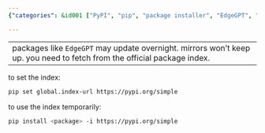 ```yaml
---
{"categories": &id001 ["PyPI", "pip", "package installer", "EdgeGPT", "latest versions", "permanently", "temporarily"], "category": "Python programming", "date": "2023-02-10 12:51:19", "description": "This text describes the process of setting the PyPI index for &grave;pip&grave;, Python's package installer, to access the latest versions of packages like &grave;EdgeGPT&grave;. This can be done either permanently or temporarily, ensuring you have access to the most up-to-date software.", "tags": *id001, "title": "using default pypi.org/simple index"}

---
```


------
packages like `EdgeGPT` may update overnight. mirrors won't keep up. you need to fetch from the official package index.
----
to set the index:
```bash
pip set global.index-url https://pypi.org/simple
```
to use the index temporarily:
```bash
pip install <package> -i https://pypi.org/simple
```
